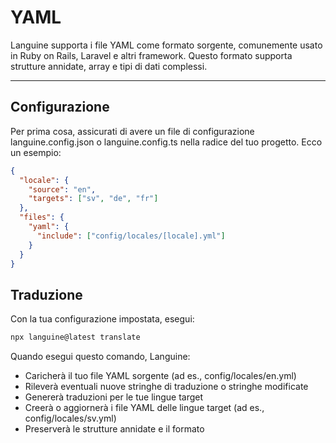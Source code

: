 # YAML

Languine supporta i file YAML come formato sorgente, comunemente usato in Ruby on Rails, Laravel e altri framework. Questo formato supporta strutture annidate, array e tipi di dati complessi.

---

## Configurazione

Per prima cosa, assicurati di avere un file di configurazione languine.config.json o languine.config.ts nella radice del tuo progetto. Ecco un esempio:

```json
{
  "locale": {
    "source": "en",
    "targets": ["sv", "de", "fr"]
  },
  "files": {
    "yaml": {
      "include": ["config/locales/[locale].yml"]
    }
  }
}
```

## Traduzione

Con la tua configurazione impostata, esegui:

```bash
npx languine@latest translate
```

Quando esegui questo comando, Languine:

- Caricherà il tuo file YAML sorgente (ad es., config/locales/en.yml)
- Rileverà eventuali nuove stringhe di traduzione o stringhe modificate
- Genererà traduzioni per le tue lingue target
- Creerà o aggiornerà i file YAML delle lingue target (ad es., config/locales/sv.yml)
- Preserverà le strutture annidate e il formato
